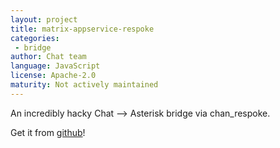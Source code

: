 ```yaml
---
layout: project
title: matrix-appservice-respoke
categories:
 - bridge
author: Chat team
language: JavaScript
license: Apache-2.0
maturity: Not actively maintained
---
```


An incredibly hacky Chat --> Asterisk bridge via chan_respoke.

Get it from [github](https://github.com/matrix-org/matrix-appservice-respoke)!
